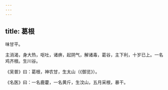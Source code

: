 ```yaml
---
---
---
```

title: 葛根
---



味甘平。

主消渴，身大热，呕吐，诸痹，起阴气，解诸毒，葛谷，主下利，十岁已上。一名鸡齐根。生川谷。

《吴普》曰：葛根，神农甘，生太山（《御览》）。

《名医》曰：一名鹿藿，一名黄斤，生汶山，五月采根，暴干。